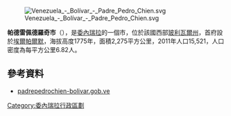 [[Image:Venezuela_-_Bolívar_-_Padre_Pedro_Chien.svg|right]]

'''帕德雷佩德羅奇市'''（{{lang-es|Municipio Padre Pedro Chien}}），是[[委內瑞拉|委內瑞拉]]的一個市，位於該國西部[[玻利瓦爾州|玻利瓦爾州]]，首府設於[[埃爾帕爾默_(玻利瓦爾州)|埃爾帕爾默]]，海拔高度1775年，面積2,275平方公里，2011年人口15,521，人口密度為每平方公里6.82人。

==參考資料==
*[http://padrepedrochien-bolivar.gob.ve/ padrepedrochien-bolivar.gob.ve] {{Wayback|url=http://padrepedrochien-bolivar.gob.ve/ |date=20220417005055 }} {{es icon}}

{{Venezuela-geo-stub}}
[[Category:委內瑞拉行政區劃|Category:委內瑞拉行政區劃]]
